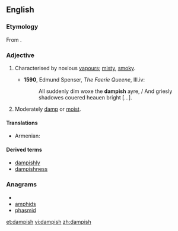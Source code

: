 ==English==
===Etymology===
From {{suffix|damp|ish}}.

===Adjective===
{{en-adj}}

# {{obsolete}} Characterised by noxious [[vapour]]s; [[misty]], [[smoky]].
#*'''1590''', Edmund Spenser, ''The Faerie Queene'', III.iv:
#*:All suddenly dim woxe the '''dampish''' ayre, / And griesly shadowes couered heauen bright [...].
# Moderately [[damp]] or [[moist]].

====Translations====
{{trans-top|moderately damp or moist}}
* Armenian: {{t-|hy|խոնավավուն|tr=xonavavun}}
{{trans-mid}}
{{trans-bottom}}

====Derived terms====
* [[dampishly]]
* [[dampishness]]

===Anagrams===
* {{alphagram|adhimps}}
* [[amphids#English|amphids]]
* [[phasmid#English|phasmid]]


[[et:dampish]]
[[vi:dampish]]
[[zh:dampish]]